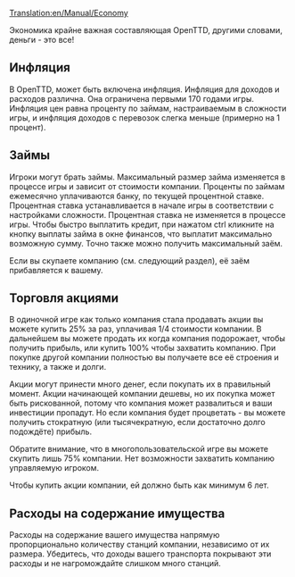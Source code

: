 [[Translation:en/Manual/Economy]]
{{ru/Перевод|en/Manual/Economy|0}}

{{ru/Manual/Оглавление}}
Экономика крайне важная составляющая OpenTTD, другими словами, деньги - это все!

==Инфляция==
В OpenTTD, может быть включена инфляция. Инфляция для доходов и расходов различна. Она ограничена первыми 170 годами игры. Инфляция цен равна проценту по займам, настраиваемым в сложности игры, и инфляция доходов с перевозок слегка меньше (примерно на 1 процент).

==Займы==
Игроки могут брать займы. Максимальный размер займа изменяется в процессе игры и зависит от стоимости компании. Проценты по займам ежемесячно уплачиваются банку, по текущей процентной ставке. Процентная ставка устанавливается в начале игры в соответствии с настройками сложности. Процентная ставка не изменяется в процессе игры.
Чтобы быстро выплатить кредит, при нажатом ctrl кликните на кнопку выплаты займа в окне финансов, что выплатит максимально возможную сумму. Точно также можно получить максимальный заём.

Если вы скупаете компанию (см. следующий раздел), её заём прибавляется к вашему.

==Торговля акциями==
В одиночной игре как только компания стала продавать акции вы можете купить 25% за раз, уплачивая 1/4 стоимости компании. В дальнейшем вы можете продать их когда компания подорожает, чтобы получить прибыль, или купить 100% чтобы захватить компанию. При покупке другой компании полностью вы получаете все её строения и технику, а также и долги.

Акции могут принести много денег, если покупать их в правильный момент. Акции начинающей компании дешевы, но их покупка может быть рискованной, потому что компания может развалиться и ваши инвестиции пропадут. Но если компания будет процветать - вы можете получить стократную (или тысячекратную, если достаточно долго подождёте) прибыль.

Обратите внимание, что в многопользовательской игре вы можете скупить лишь 75% компании. Нет возможности захватить компанию управляемую игроком.

Чтобы купить акции компании, ей должно быть как минимум 6 лет.

==Расходы на содержание имущества==

Расходы на содержание вашего имущества напрямую пропорционально количеству станций компании, независимо от их размера. Убедитесь, что доходы вашего транспорта покрывают эти расходы и не нагромождайте слишком много станций.